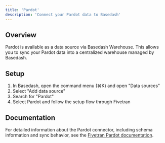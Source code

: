 ```yaml
---
title: 'Pardot'
description: 'Connect your Pardot data to Basedash'
---
```


## Overview

Pardot is available as a data source via Basedash Warehouse. This allows you to sync your Pardot data into a centralized warehouse managed by Basedash.

## Setup

1. In Basedash, open the command menu (⌘K) and open "Data sources"
2. Select "Add data source"
3. Search for "Pardot"
4. Select Pardot and follow the setup flow through Fivetran

## Documentation

For detailed information about the Pardot connector, including schema information and sync behavior, see the [Fivetran Pardot documentation](https://fivetran.com/docs/connectors/applications/pardot).
